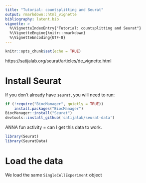 ```yaml
---
title: "Tutorial: countsplitting and Seurat" 
output: rmarkdown::html_vignette
bibliography: latent.bib
vignette: >
  %\VignetteIndexEntry{"Tutorial: countsplitting and Seurat"}
  %\VignetteEngine{knitr::rmarkdown}
  %\VignetteEncoding{UTF-8}
---
```


```r
knitr::opts_chunk$set(echo = TRUE)
```

https://satijalab.org/seurat/articles/de_vignette.html 

# Install Seurat

If you don't already have ``seurat``, you will need to run:

```r
if (!require("BiocManager", quietly = TRUE))
    install.packages("BiocManager")
BiocManager::install("Seurat")
devtools::install_github('satijalab/seurat-data')
```


ANNA fun activity = can I get this data to work. 


```r
library(Seurat)
library(SeuratData)
```


# Load the data

We load the same ``SingleCellExperiment`` object

